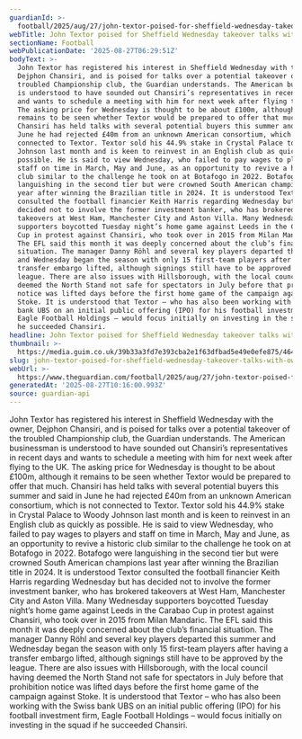 ```yaml
---
guardianId: >-
  football/2025/aug/27/john-textor-poised-for-sheffield-wednesday-takeover-talks-with-owner-dejphon-chansiri
webTitle: John Textor poised for Sheffield Wednesday takeover talks with owner
sectionName: Football
webPublicationDate: '2025-08-27T06:29:51Z'
bodyText: >-
  John Textor has registered his interest in Sheffield Wednesday with the owner,
  Dejphon Chansiri, and is poised for talks over a potential takeover of the
  troubled Championship club, the Guardian understands. The American businessman
  is understood to have sounded out Chansiri’s representatives in recent days
  and wants to schedule a meeting with him for next week after flying to the UK.
  The asking price for Wednesday is thought to be about £100m, although it
  remains to be seen whether Textor would be prepared to offer that much.
  Chansiri has held talks with several potential buyers this summer and said in
  June he had rejected £40m from an unknown American consortium, which is not
  connected to Textor. Textor sold his 44.9% stake in Crystal Palace to Woody
  Johnson last month and is keen to reinvest in an English club as quickly as
  possible. He is said to view Wednesday, who failed to pay wages to players and
  staff on time in March, May and June, as an opportunity to revive a historic
  club similar to the challenge he took on at Botafogo in 2022. Botafogo were
  languishing in the second tier but were crowned South American champions last
  year after winning the Brazilian title in 2024. It is understood Textor
  consulted the football financier Keith Harris regarding Wednesday but has
  decided not to involve the former investment banker, who has brokered
  takeovers at West Ham, Manchester City and Aston Villa. Many Wednesday
  supporters boycotted Tuesday night’s home game against Leeds in the Carabao
  Cup in protest against Chansiri, who took over in 2015 from Milan Mandaric.
  The EFL said this month it was deeply concerned about the club’s financial
  situation. The manager Danny Röhl and several key players departed this summer
  and Wednesday began the season with only 15 first-team players after having a
  transfer embargo lifted, although signings still have to be approved by the
  league. There are also issues with Hillsborough, with the local council having
  deemed the North Stand not safe for spectators in July before that prohibition
  notice was lifted days before the first home game of the campaign against
  Stoke. It is understood that Textor – who has also been working with the Swiss
  bank UBS on an initial public offering (IPO) for his football investment firm,
  Eagle Football Holdings – would focus initially on investing in the squad if
  he succeeded Chansiri.
headline: John Textor poised for Sheffield Wednesday takeover talks with owner
thumbnail: >-
  https://media.guim.co.uk/39b33a3fd7e393cba2e1f63dfbad5e49e0efe875/464_0_4640_3712/500.jpg
slug: john-textor-poised-for-sheffield-wednesday-takeover-talks-with-owner
webUrl: >-
  https://www.theguardian.com/football/2025/aug/27/john-textor-poised-for-sheffield-wednesday-takeover-talks-with-owner-dejphon-chansiri
generatedAt: '2025-08-27T10:16:00.993Z'
source: guardian-api
---
```

John Textor has registered his interest in Sheffield Wednesday with the owner, Dejphon Chansiri, and is poised for talks over a potential takeover of the troubled Championship club, the Guardian understands. The American businessman is understood to have sounded out Chansiri’s representatives in recent days and wants to schedule a meeting with him for next week after flying to the UK. The asking price for Wednesday is thought to be about £100m, although it remains to be seen whether Textor would be prepared to offer that much. Chansiri has held talks with several potential buyers this summer and said in June he had rejected £40m from an unknown American consortium, which is not connected to Textor. Textor sold his 44.9% stake in Crystal Palace to Woody Johnson last month and is keen to reinvest in an English club as quickly as possible. He is said to view Wednesday, who failed to pay wages to players and staff on time in March, May and June, as an opportunity to revive a historic club similar to the challenge he took on at Botafogo in 2022. Botafogo were languishing in the second tier but were crowned South American champions last year after winning the Brazilian title in 2024. It is understood Textor consulted the football financier Keith Harris regarding Wednesday but has decided not to involve the former investment banker, who has brokered takeovers at West Ham, Manchester City and Aston Villa. Many Wednesday supporters boycotted Tuesday night’s home game against Leeds in the Carabao Cup in protest against Chansiri, who took over in 2015 from Milan Mandaric. The EFL said this month it was deeply concerned about the club’s financial situation. The manager Danny Röhl and several key players departed this summer and Wednesday began the season with only 15 first-team players after having a transfer embargo lifted, although signings still have to be approved by the league. There are also issues with Hillsborough, with the local council having deemed the North Stand not safe for spectators in July before that prohibition notice was lifted days before the first home game of the campaign against Stoke. It is understood that Textor – who has also been working with the Swiss bank UBS on an initial public offering (IPO) for his football investment firm, Eagle Football Holdings – would focus initially on investing in the squad if he succeeded Chansiri.
